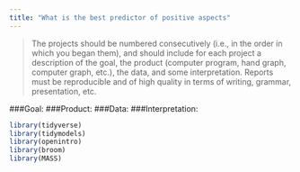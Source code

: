 ```yaml
---
title: "What is the best predictor of positive aspects" 
---
```


> The projects should be numbered consecutively (i.e., in the order in which you began them), and should include for each project a description of the goal, the product (computer program, hand graph, computer graph, etc.), the data, and some interpretation. Reports must be reproducible and of high quality in terms of writing, grammar, presentation, etc.

###Goal: 
###Product:
###Data: 
###Interpretation:

```r
library(tidyverse)
library(tidymodels)
library(openintro)
library(broom)
library(MASS)
```
